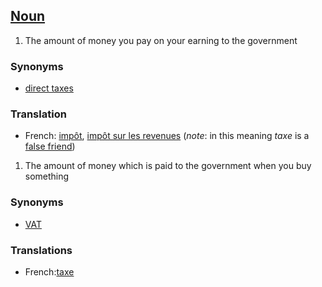 ==[[Noun]]==

#The amount of money you pay on your earning to the government
===Synonyms===
*[[direct taxes]]
===Translation===
*French: [[impôt]], [[impôt sur les revenues]] (''note'': in this meaning ''taxe'' is a [[false friend]])

#The amount of money which is paid to the government when you buy something
===Synonyms===
*[[VAT]]
===Translations===
*French:[[taxe]]